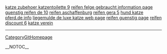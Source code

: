 <a href= http://katze.oldbigtits.cn/katze-zubehoer-katzentoilette.html >katze zubehoer katzentoilette 9</a>   <a href= http://reifen.oldbigtits.cn/reifen-felge-gebraucht.html >reifen felge gebraucht information page</a>   <a href= http://reifen.oldbigtits.cn/guenstig-reifen-de.html >guenstig reifen de 10</a>   <a href= http://reifen.oldbigtits.cn/reifen-aschaffenburg.html >reifen aschaffenburg</a>   <a href= http://reifen.oldbigtits.cn/reifen-gera.html >reifen gera 5</a>   <a href= http://katze.oldbigtits.cn/hund-katze-pferd.de.html >hund katze pferd.de info</a>   <a href= http://katze.oldbigtits.cn/liegemulde-de-luxe-katze.html >liegemulde de luxe katze web page</a>   <a href= http://reifen.oldbigtits.cn/reifen-guenstig.html >reifen guenstig page</a>   <a href= http://reifen.oldbigtits.cn/reifen-discount.html >reifen discount 6</a>   <a href= http://katze.oldbigtits.cn/katze-verein.html >katze verein</a>
----
[[CategoryGitHomepage]]

__NOTOC__